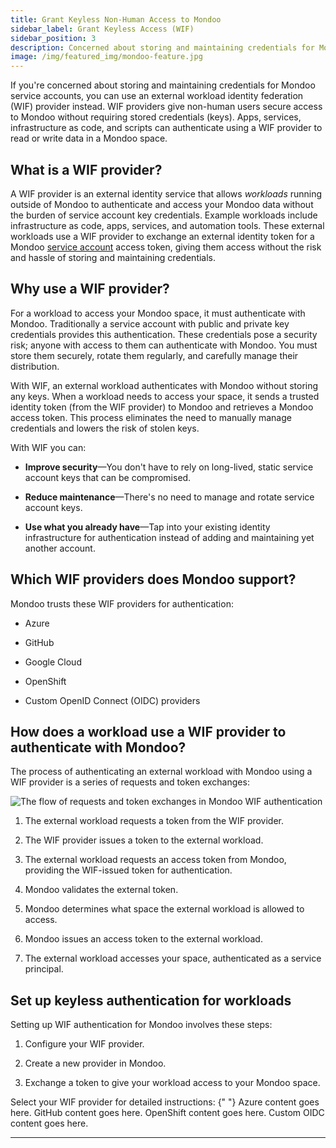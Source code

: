 ```yaml
---
title: Grant Keyless Non-Human Access to Mondoo
sidebar_label: Grant Keyless Access (WIF)
sidebar_position: 3
description: Concerned about storing and maintaining credentials for Mondoo service accounts? Use an external workload identity federation (WIF) provider instead. WIF providers give non-human users secure access to Mondoo without requiring stored credentials (keys). Apps, services, infrastructure as code, and scripts can authenticate using a WIF provider to read or write data in a Mondoo space.
image: /img/featured_img/mondoo-feature.jpg
---
```


If you're concerned about storing and maintaining credentials for Mondoo service accounts, you can use an external workload identity federation (WIF) provider instead. WIF providers give non-human users secure access to Mondoo without requiring stored credentials (keys). Apps, services, infrastructure as code, and scripts can authenticate using a WIF provider to read or write data in a Mondoo space.

## What is a WIF provider?

A WIF provider is an external identity service that allows _workloads_ running outside of Mondoo to authenticate and access your Mondoo data without the burden of service account key credentials. Example workloads include infrastructure as code, apps, services, and automation tools. These external workloads use a WIF provider to exchange an external identity token for a Mondoo [service account](/platform/maintain/access/non-human/service_accounts) access token, giving them access without the risk and hassle of storing and maintaining credentials.

## Why use a WIF provider?

For a workload to access your Mondoo space, it must authenticate with Mondoo. Traditionally a service account with public and private key credentials provides this authentication. These credentials pose a security risk; anyone with access to them can authenticate with Mondoo. You must store them securely, rotate them regularly, and carefully manage their distribution.

With WIF, an external workload authenticates with Mondoo without storing any keys. When a workload needs to access your space, it sends a trusted identity token (from the WIF provider) to Mondoo and retrieves a Mondoo access token. This process eliminates the need to manually manage credentials and lowers the risk of stolen keys.

With WIF you can:

- **Improve security**&mdash;You don't have to rely on long-lived, static service account keys that can be compromised.

- **Reduce maintenance**&mdash;There's no need to manage and rotate service account keys.

- **Use what you already have**&mdash;Tap into your existing identity infrastructure for authentication instead of adding and maintaining yet another account.

## Which WIF providers does Mondoo support?

Mondoo trusts these WIF providers for authentication:

- Azure

- GitHub

- Google Cloud

- OpenShift

- Custom OpenID Connect (OIDC) providers

## How does a workload use a WIF provider to authenticate with Mondoo?

The process of authenticating an external workload with Mondoo using a WIF provider is a series of requests and token exchanges:

![The flow of requests and token exchanges in Mondoo WIF authentication](/img/platform/maintain/access/wif/wif-diagram.png)

1. The external workload requests a token from the WIF provider.

2. The WIF provider issues a token to the external workload.

3. The external workload requests an access token from Mondoo, providing the WIF-issued token for authentication.

4. Mondoo validates the external token.

5. Mondoo determines what space the external workload is allowed to access.

6. Mondoo issues an access token to the external workload.

7. The external workload accesses your space, authenticated as a service principal.

## Set up keyless authentication for workloads

Setting up WIF authentication for Mondoo involves these steps:

1. Configure your WIF provider.

2. Create a new provider in Mondoo.

3. Exchange a token to give your workload access to your Mondoo space.

Select your WIF provider for detailed instructions:
<Tabs>
  <TabItem value="gcp" label="GCP" default>
   <Partial />{" "}
  </TabItem>
  <TabItem value="azure" label="Azure" default>
    Azure content goes here.
  </TabItem>
  <TabItem value="github" label="GitHub">
    GitHub content goes here.
  </TabItem>
  <TabItem value="openshift" label="OpenShift">
    OpenShift content goes here.
  </TabItem>
  <TabItem value="custom" label="Custom">
    Custom OIDC content goes here.
  </TabItem>
</Tabs>

---

